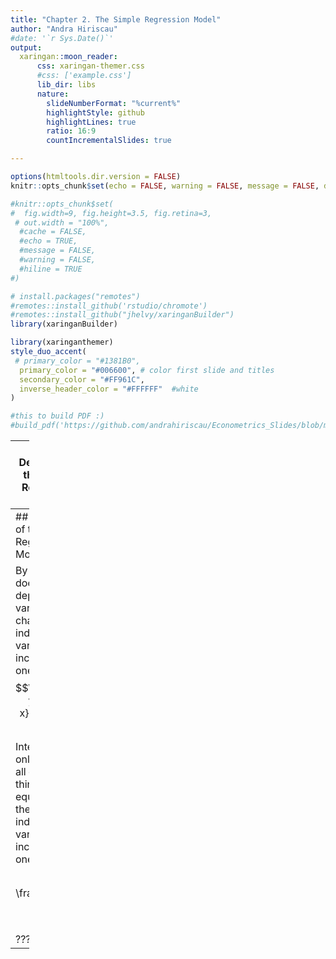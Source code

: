 ```yaml
---
title: "Chapter 2. The Simple Regression Model"
author: "Andra Hiriscau"
#date: '`r Sys.Date()`'
output:
  xaringan::moon_reader:
      css: xaringan-themer.css
      #css: ['example.css']
      lib_dir: libs
      nature:
        slideNumberFormat: "%current%"
        highlightStyle: github
        highlightLines: true
        ratio: 16:9
        countIncrementalSlides: true

---
```


```r
options(htmltools.dir.version = FALSE)
knitr::opts_chunk$set(echo = FALSE, warning = FALSE, message = FALSE, dpi = 200, fig.width = 8, fig.height = 5)

#knitr::opts_chunk$set(
#  fig.width=9, fig.height=3.5, fig.retina=3,
 # out.width = "100%",
  #cache = FALSE,
  #echo = TRUE,
  #message = FALSE, 
  #warning = FALSE,
  #hiline = TRUE
#)
```


``` r
# install.packages("remotes")
#remotes::install_github('rstudio/chromote')
#remotes::install_github("jhelvy/xaringanBuilder")
library(xaringanBuilder)

library(xaringanthemer)
style_duo_accent(
 # primary_color = "#1381B0",
  primary_color = "#006600", # color first slide and titles
  secondary_color = "#FF961C",
  inverse_header_color = "#FFFFFF"  #white
)

#this to build PDF :)
#build_pdf('https://github.com/andrahiriscau/Econometrics_Slides/blob/main/Lecture_1/Econometrics.html')

```


---
## 2.1 Definition of the Simple Regression Model

“Explains variable y in terms of variable x”


<img src ="21.png" style="width: 800px">


---
## Definition of the Simple Regression Model

 

By how much does the dependent variable change if the independent variable is increased by one unit?
$$\frac{\Delta y}{\Delta x}=\beta_{1} \quad$$


Interpretation only correct if all other  things remain equal when the independent variable is increased by one unit.

 $$\quad \frac{\Delta u}{\Delta x}=0$$

???
add notes
---




